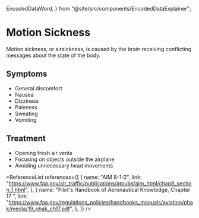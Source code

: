   EncodedDataWord,
} from "@site/src/components/EncodedDataExplainer";

# Motion Sickness

Motion sickness, or airsickness, is caused by the brain receiving conflicting
messages about the state of the body.

## Symptoms

- General discomfort
- Nausea
- Dizziness
- Paleness
- Sweating
- Vomiting

## Treatment

- Opening fresh air vents
- Focusing on objects outside the airplane
- Avoiding unnecessary head movements

<ReferenceList
  references={[
    {
      name: "AIM 8-1-2",
      link: "https://www.faa.gov/air_traffic/publications/atpubs/aim_html/chap8_section_1.html",
    },
    {
      name: "Pilot's Handbook of Aeronautical Knowledge, Chapter 17 ",
      link: "https://www.faa.gov/regulations_policies/handbooks_manuals/aviation/phak/media/19_phak_ch17.pdf",
    },
  ]}
/>
